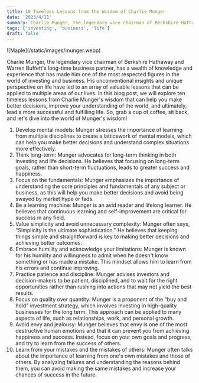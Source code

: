 ```yaml
---
title: 10 Timeless Lessons from the Wisdom of Charlie Munger
date: '2023/4/11'
summary: Charlie Munger, the legendary vice chairman of Berkshire Hathaway and Warren Buffett's long-time business partner, has a wealth of knowledge and experience that has made him one of the most respected figures in the world of investing and business.
tags: ['investing', 'business', 'life']
draft: false
---
```


<div className="flex flex-wrap -mx-2 overflow-hidden xl:-mx-2">
  <div className="my-1 px-2 w-full overflow-hidden xl:my-1 xl:px-2 xl:w-1/2">
    ![Maple](/static/images/munger.webp)
  </div>
</div>

Charlie Munger, the legendary vice chairman of Berkshire Hathaway and Warren Buffett's long-time business partner, has a wealth of knowledge and experience that has made him one of the most respected figures in the world of investing and business. His unconventional insights and unique perspective on life have led to an array of valuable lessons that can be applied to multiple areas of our lives. In this blog post, we will explore ten timeless lessons from Charlie Munger's wisdom that can help you make better decisions, improve your understanding of the world, and ultimately, lead a more successful and fulfilling life. So, grab a cup of coffee, sit back, and let's dive into the world of Munger's wisdom!

1. Develop mental models: Munger stresses the importance of learning from multiple disciplines to create a latticework of mental models, which can help you make better decisions and understand complex situations more effectively.
2. Think long-term: Munger advocates for long-term thinking in both investing and life decisions. He believes that focusing on long-term goals, rather than short-term fluctuations, leads to greater success and happiness.
3. Focus on the fundamentals: Munger emphasizes the importance of understanding the core principles and fundamentals of any subject or business, as this will help you make better decisions and avoid being swayed by market hype or fads.
4. Be a learning machine: Munger is an avid reader and lifelong learner. He believes that continuous learning and self-improvement are critical for success in any field.
5. Value simplicity and avoid unnecessary complexity: Munger often says, "Simplicity is the ultimate sophistication." He believes that keeping things simple and straightforward is key to making better decisions and achieving better outcomes.
6. Embrace humility and acknowledge your limitations: Munger is known for his humility and willingness to admit when he doesn't know something or has made a mistake. This mindset allows him to learn from his errors and continue improving.
7. Practice patience and discipline: Munger advises investors and decision-makers to be patient, disciplined, and to wait for the right opportunities rather than rushing into actions that may not yield the best results.
8. Focus on quality over quantity: Munger is a proponent of the "buy and hold" investment strategy, which involves investing in high-quality businesses for the long term. This approach can be applied to many aspects of life, such as relationships, work, and personal growth.
9. Avoid envy and jealousy: Munger believes that envy is one of the most destructive human emotions and that it can prevent you from achieving happiness and success. Instead, focus on your own goals and progress, and try to learn from the success of others.
10. Learn from your mistakes and the mistakes of others: Munger often talks about the importance of learning from one's own mistakes and those of others. By analyzing failures and understanding the reasons behind them, you can avoid making the same mistakes and increase your chances of success in the future.
